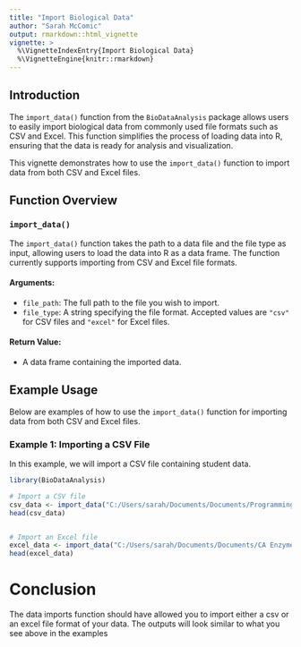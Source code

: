 ```yaml
---
title: "Import Biological Data"
author: "Sarah McComic"
output: rmarkdown::html_vignette
vignette: >
  %\VignetteIndexEntry{Import Biological Data}
  %\VignetteEngine{knitr::rmarkdown}
---
```



## Introduction

The `import_data()` function from the `BioDataAnalysis` package allows users to easily import biological data from commonly used file formats such as CSV and Excel. This function simplifies the process of loading data into R, ensuring that the data is ready for analysis and visualization.

This vignette demonstrates how to use the `import_data()` function to import data from both CSV and Excel files. 

## Function Overview

### `import_data()`

The `import_data()` function takes the path to a data file and the file type as input, allowing users to load the data into R as a data frame. The function currently supports importing from CSV and Excel file formats.

#### Arguments:
- `file_path`: The full path to the file you wish to import.
- `file_type`: A string specifying the file format. Accepted values are `"csv"` for CSV files and `"excel"` for Excel files.

#### Return Value:
- A data frame containing the imported data.

## Example Usage

Below are examples of how to use the `import_data()` function for importing data from both CSV and Excel files.

### Example 1: Importing a CSV File

In this example, we will import a CSV file containing student data.

```r
library(BioDataAnalysis)
```


```r
# Import a CSV file
csv_data <- import_data("C:/Users/sarah/Documents/Documents/Programming Class/Student_data.csv", file_type = "csv")
head(csv_data)


# Import an Excel file
excel_data <- import_data("C:/Users/sarah/Documents/Documents/CA Enzyme Activity/Midgut CA relative activity with lepto and aceta.xlsx", file_type = "excel")
head(excel_data)
```

# Conclusion

The data imports function should have allowed you to import either a csv or an excel file format of your data. The outputs will look similar to what you see above in the examples

